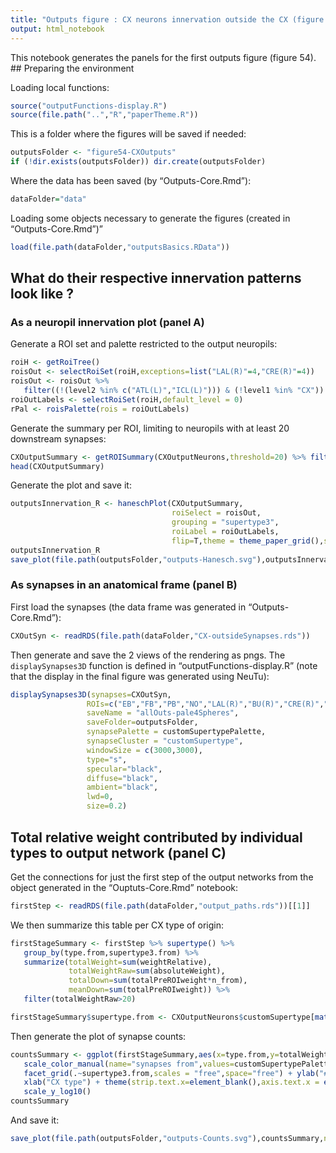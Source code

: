 ```yaml
---
title: "Outputs figure : CX neurons innervation outside the CX (figure 54)"
output: html_notebook
---
```


This notebook generates the panels for the first outputs figure (figure 54).
## Preparing the environment

Loading local functions:
```r
source("outputFunctions-display.R")
source(file.path("..","R","paperTheme.R"))
```

This is a folder where the figures will be saved if needed:
```r
outputsFolder <- "figure54-CXOutputs"
if (!dir.exists(outputsFolder)) dir.create(outputsFolder)
```
Where the data has been saved (by "Outputs-Core.Rmd"):
```r
dataFolder="data"
```

Loading some objects necessary to generate the figures (created in "Outputs-Core.Rmd")"
```r
load(file.path(dataFolder,"outputsBasics.RData"))
```

## What do their respective innervation patterns look like ?
### As a neuropil innervation plot (panel A)
Generate a ROI set and palette restricted to the output neuropils:
```r
roiH <- getRoiTree()
roisOut <- selectRoiSet(roiH,exceptions=list("LAL(R)"=4,"CRE(R)"=4))
roisOut <- roisOut %>% 
   filter((!(level2 %in% c("ATL(L)","ICL(L)"))) & (!level1 %in% "CX")) 
roiOutLabels <- selectRoiSet(roiH,default_level = 0)
rPal <- roisPalette(rois = roiOutLabels)
```

Generate the summary per ROI, limiting to neuropils with at least 20 downstream synapses:
```r
CXOutputSummary <- getROISummary(CXOutputNeurons,threshold=20) %>% filter(downstream>20)
head(CXOutputSummary)
```

Generate the plot and save it:
```r
outputsInnervation_R <- haneschPlot(CXOutputSummary,
                                    roiSelect = roisOut,
                                    grouping = "supertype3",
                                    roiLabel = roiOutLabels,
                                    flip=T,theme = theme_paper_grid(),showCount = T)
outputsInnervation_R
save_plot(file.path(outputsFolder,"outputs-Hanesch.svg"),outputsInnervation_R,ncol=1.3,nrow=7,base_width = 8.5,base_height = 11/15)
```

### As synapses in an anatomical frame (panel B)
First load the synapses (the data frame was generated in "Outputs-Core.Rmd"):
```r
CXOutSyn <- readRDS(file.path(dataFolder,"CX-outsideSynapses.rds"))
```

Then generate and save the 2 views of the rendering as pngs. The `displaySynapses3D` function is defined in "outputFunctions-display.R" (note that the display in the final figure was generated using NeuTu):
```r
displaySynapses3D(synapses=CXOutSyn,
                 ROIs=c("EB","FB","PB","NO","LAL(R)","BU(R)","CRE(R)","SMP(R)","WED(R)","SLP(R)","SIP(R)","SPS(R)","IPS(R)"),
                 saveName = "allOuts-pale4Spheres",
                 saveFolder=outputsFolder,
                 synapsePalette = customSupertypePalette,
                 synapseCluster = "customSupertype",
                 windowSize = c(3000,3000),
                 type="s",
                 specular="black",
                 diffuse="black",
                 ambient="black",
                 lwd=0,
                 size=0.2)
```

## Total relative weight contributed by individual types to output network (panel C)

Get the connections for just the first step of the output networks from the object generated in the "Ouptuts-Core.Rmd" notebook:
```r
firstStep <- readRDS(file.path(dataFolder,"output_paths.rds"))[[1]]
```

We then summarize this table per CX type of origin:
```r
firstStageSummary <- firstStep %>% supertype() %>% 
   group_by(type.from,supertype3.from) %>% 
   summarize(totalWeight=sum(weightRelative),
             totalWeightRaw=sum(absoluteWeight),
             totalDown=sum(totalPreROIweight*n_from),
             meanDown=sum(totalPreROIweight)) %>% 
   filter(totalWeightRaw>20)

firstStageSummary$supertype.from <- CXOutputNeurons$customSupertype[match(firstStageSummary$type.from,CXOutputNeurons$type)]
```
Then generate the plot of synapse counts:
```r

countsSummary <- ggplot(firstStageSummary,aes(x=type.from,y=totalWeightRaw,color=supertype.from)) + geom_point() + 
   scale_color_manual(name="synapses from",values=customSupertypePalette) + theme_paper() + 
   facet_grid(.~supertype3.from,scales = "free",space="free") + ylab("# downstream synapses") + 
   xlab("CX type") + theme(strip.text.x=element_blank(),axis.text.x = element_text(angle=90,hjust = 1,vjust=0.5)) +
   scale_y_log10()
countsSummary
```
And save it:
```r
save_plot(file.path(outputsFolder,"outputs-Counts.svg"),countsSummary,ncol=1.3,nrow=3,base_width = 8.5,base_height = 11/15)
```


